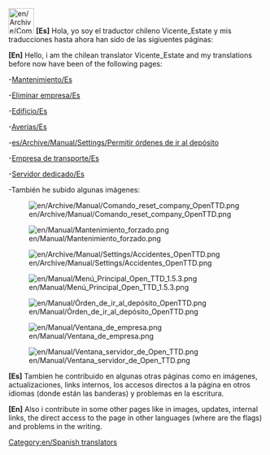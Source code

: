 [[File:en/Archive/Community/Users/Chile.jpeg|50px]] '''[Es]''' Hola, yo soy el traductor chileno Vicente_Estate y mis traducciones hasta ahora han sido de las sigiuentes páginas:

'''[En]''' Hello, i am the chilean translator Vicente_Estate and my translations before now have been of the following pages:

-[[es/Manual/Mantenimiento|Mantenimiento/Es]]

-[[es/Archive/Manual/Eliminar empresa|Eliminar empresa/Es]]

-[[es/Archive/Manual/Edificio|Edificio/Es]]

-[[es/Archive/Manual/Averías|Averías/Es]]

-[[es/Archive/Manual/Settings/Permitir órdenes de ir al depósito]]

-[[es/Manual/Empresa de transporte|Empresa de transporte/Es]]

-[[es/Manual/Servidor dedicado|Servidor dedicado/Es]]

-También he subido algunas imágenes:

[[File:en/Archive/Manual/Comando reset company OpenTTD.png]]

[[File:en/Manual/Mantenimiento forzado.png]]

[[File:en/Archive/Manual/Settings/Accidentes OpenTTD.png]]

[[File:en/Manual/Menú Principal Open TTD 1.5.3.png]]

[[File:en/Manual/Órden de ir al depósito OpenTTD.png]]

[[File:en/Manual/Ventana de empresa.png]] 

[[File:en/Manual/Ventana servidor de Open TTD.png]]

'''[Es]''' Tambien he contribuido en algunas otras páginas como en imágenes, actualizaciones, links internos, los accesos directos a la página en otros idiomas (donde están las banderas) y problemas en la escritura.

'''[En]''' Also i contribute in some other pages like in images, updates, internal links, the direct access to the page in other languages (where are the flags) and problems in the writing.

{{Autres langues/Fr
es= Usuario: Vicente_Estate
fr=
}}

[[Category:en/Spanish translators]]